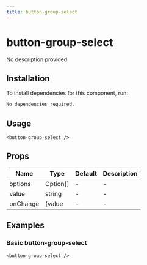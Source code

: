 ```yaml
---
title: button-group-select
---
```


# button-group-select

No description provided.

## Installation
To install dependencies for this component, run:
```bash
No dependencies required.
```

## Usage
```tsx
<button-group-select />
```

## Props
| Name      | Type     | Default | Description                 |
|-----------|----------|---------|-----------------------------|
| options | Option[] | - | - |
| value | string | - | - |
| onChange | (value | - | - |

## Examples

### Basic button-group-select
```tsx
<button-group-select />
```

